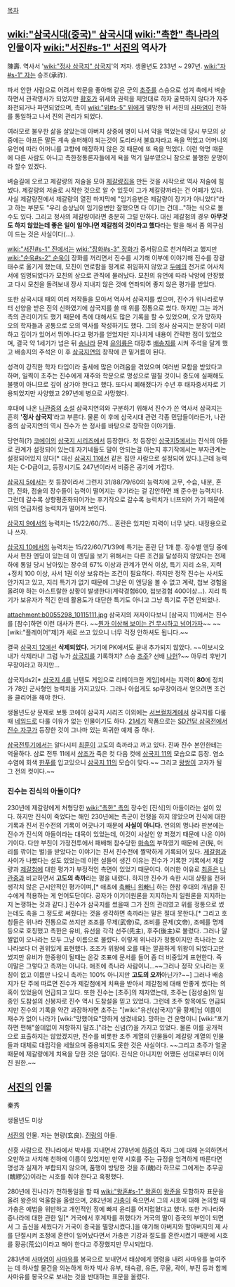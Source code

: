 [[목차]]
== [[wiki:"삼국시대(중국)" 삼국시대]] [[wiki:"촉한" 촉]]나라의 인물이자 [[wiki:"서진#s-1" 서진]]의 역사가 ==
陳壽. 역사서 '[[wiki:"정사 삼국지" 삼국지]]'의 저자. 생몰년도 233년 ~ 297년. [[wiki:"자#s-1" 자]]는 승조(承祚).

파서 안한 사람으로 어려서 학문을 좋아해 같은 군의 [[초주]]를 스승으로 섬겨 촉에서 벼슬하면서 관곽영사가 되었지만 [[황호]]가 위세와 권력을 제멋대로 하자 굴복하지 않다가 자주 좌천되거나 파면되었으며, 촉이 [[wiki:"위#s-5" 위]]에게 멸망한 뒤 서진의 [[사마염]]이 천하를 통일하고 나서 진의 관리가 되었다.

여러모로 불우한 삶을 살았는데 아버지 상중에 병이 나서 약을 먹었는데 당시 부모의 상중에는 아프든 말든 계속 슬퍼해야 되는것이 도리라서 불효자라고 욕을 먹었고 어머니의 유언에 따라 어머니를 고향에 매장하지 않은 것 때문에 또 욕을 먹었다. 이런 악명 때문에 다른 사람도 아니고 촉한정통론자들에게 욕을 먹기 일쑤였으니 참으로 불행한 운명이라 할수 있겠다.

벼슬길에 오르고 제갈량의 저술을 모아 [[제갈량집]]을 만든 것을 시작으로 역사 저술에 힘썼다.  제갈량의 저술로 시작한 것으로 알 수 있듯이 그가 제갈량까라는 건 어폐가 있다. 사실 제갈량전에서 제갈량의 열전 마지막에 "임기응변은 제갈량이 장기가 아니었다"라고 하는 부분도 "우리 승상님이 임기응변만 잘했으면 다 이기는 건데..."하는 식으로 볼 수도 있다. 그리고 정사의 제갈량이라면 충분히 그럴 만하다. 대신 제갈첨의 경우 '''아무것도 하지 않았는데 좋은 일이 일어나면 제갈첨의 것이라고 했다'''라는 말을 해서 좀 의구심이 드는 것은 사실이다(...).

[[wiki:"서진#s-1" 진]]에서는 [[wiki:"장화#s-3" 장화]]가 중서랑으로 천거하려고 했지만 [[wiki:"순욱#s-2" 순욱]]이 장화를 꺼리면서 진수를 시기해 이부에 이야기해 진수를 장광태수로 옮기게 했는데, 모친이 연로함을 핑계로 취임하지 않았고 [[두예]]의 천거로 어사치서에 임명되었다가 모친의 상으로 관직에 물러났다. 모친의 유언에 따라 낙양에 안장했고 다시 모친을 돌려보내 장사 지내지 않은 것에 연좌되어 좋지 않은 평가를 받았다.

또한 삼국시대 때의 여러 저작들을 모아서 역사서 삼국지를 썼으며, 진수가 위나라로부터 선양을 받은 진의 신하였기에 삼국지를 쓸 때 위를 정통으로 썼다. 하지만 그는 과거 촉의 관리이기도 했기 때문에 촉에 대해서도 많은 기록을 할 수 있었으며, 오가 망하자 오의 학자들과 공통으로 오의 역사를 작성하기도 했다. 그의 정사 삼국지는 문장이 미려하고 깊이가 있어서 뛰어나다고 평가를 얻었지만 지나치게 내용이 간략한 점이 있었으며, 결국 약 1세기가 넘은 뒤 [[송]]나라 문제 [[유의륭]]은 대장추 [[배송지]]를 시켜 주석을 달게 했고 배송지의 주석은 이 후 [[삼국지연의]] 창작에 큰 밑거름이 된다. 

성격이 강직한 학자 타입이라 출세에 많은 어려움을 겪었으며 여러번 모함을 받았다고 하며, 일찍이 초주는 진수에게 재주와 학문으로 명성으로 떨칠 것이니 중도에 실패해도 불행이 아니므로 깊이 삼가야 한다고 했다. 또다시 폐해졌다가 수년 후 태자중서자로 기용되었지만 사양했고 297년에 병으로 사망했다.

후대에 나온 [[나관중]]의 [[소설]] 삼국지연의와 구분하기 위해서 진수가 쓴 역사서 삼국지는 흔히 ''''정사 삼국지''''라고 부른다. 물론 이 후에 삼국시대 관련 각종 민담들이라든가, 나관중의 삼국지연의 역시 진수가 쓴 정사를 바탕으로 창작한 이야기들.

당연히(?) [[코에이]]의 [[삼국지 시리즈]]에서 등장한다. 첫 등장인 [[삼국지5]]에서는 진식의 아들로 관계가 설정되어 있는데 자기네들도 말이 안되는걸 아는지 후기작에서는 부자관계는 설정되어있지 않다[* 대신 [[삼국지 11]]에선 같은 집안 사람으로 설정되어 있다.].근데 능력치는 C-D급이고, 등장시기도 247년이라서 비중은 공기에 가깝다. 

[[삼국지 5]]에서는 첫 등장이라서 그런지 31/88/79/60의 능력치에 고무, 수습, 내분, 혼란, 진화, 점술의 장수들이 능력이 떨어지는 후기라는 걸 감안하면 꽤 준수한 능력치다. 그런데 갈수록 상향평준화되어가는 후기작으로 갈수록 능력치가 너프되어 가기 때문에 위의 언급처럼 능력치가 떨어져 보인다.

[[삼국지 9]]에서의 능력치는 15/22/60/75... 혼란은 있지만 지력이 너무 낮다. 내정용으로나 쓰자.

[[삼국지 10]]에서의 능력치는 15/22/60/71/39에 특기는 혼란 단 1개 뿐. 장수별 엔딩 중에 사서 편찬 엔딩이 있는데 이 엔딩을 보기 위해서는 다른 조건을 달성하지 않았다는 전제 하에 통일 당시 남아있는 장수의 67% 이상과 관계가 면식 이상, 특기 지리 소유, 지력+정치 100 이상, 사서 1권 이상 보유라는 조건이 필요하다. 하지만 정작 진수는 사서도 안가지고 있고, 지리 특기가 없기 때문에 그냥은 이 엔딩을 볼 수 없고 계략, 첩보 경험을 올려야 하는 아스트랄한 상황이 발생한다(계략경험600, 첩보경험 400이상...). 지리 특기가 보유자가 적긴 한데 활용도가 대단한 특기도 아니고 그냥 특기로 주면 안되었나.

attachment:b0055298_10115111.jpg
삼국지의 저자이다보니 [삼국지 11]에서는 진수를 [참수]하면 이런 대사가 뜬다.
~~[[발번역|뭔가 이상해 보이는 건 무시하고 넘어가자]]~~ 
~~[wiki:"플레이어"제]가 새로 쓰고 있으니 너무 걱정 안하셔도 됩니다.~~

결국 [[삼국지 12]]에선 '''삭제되었다.''' 거기에 PK에서도 끝내 추가되지 않았다. ~~이보시오 내가 삭제라니! 그럼 누가 [[삼국지]]를 기록하지? 스승 [[초주]]? 선배 [[나헌]]?~~ 아무리 후반기 무장이라고 하지만...

삼국지ds2[* [[삼국지 4]]를 닌텐도 게임으로 리메이크한 게임]에서는 지력이 '''80'''에 정치가 78인 군사형인 능력치을 가지고있다. 그러나 아쉽게도 sp무장이라서 얻으려면 조건을 클리어을 해야 한다.

생몰년도상 문제로 보통 코에이 삼국지 시리즈 이외에는 [[서브컬처]]계에서 삼국지를 다룰 때 [[네임드]]로 다룰 이유가 없는 인물이기도 하다. [[21세기]] 작품으로는 [[SD건담 삼국전]]에서 [[진수 자쿠]]가 등장한 것이 그나마 있는 희귀한 예제 중 하나.

[[삼국전투기]]에서는 알다시피 [[최훈]]이 고도의 촉까라고 까고 있다. 진짜 진수 본인한테는 억울하다. 삼로 전투 11에서 [[상조]]가 죽은 컷 다음 컷에 [[삼국지 11]]의 모습으로 등장. 염소수염에 회색 [[한푸]]를 입고있으니 [[삼국지 11]]의 모습이 맞다.~~ 그리고 [[왕쌍]]이 고자가 될 그 전의 컷이다.~~

=== 진수는 진식의 아들이다? ===
230년에 제갈량에게 처형당한 [[wiki:"촉한" 촉]]의 장수인 [진식]의 아들이라는 설이 있다. 하지만 진식이 죽었다는 해인 230년에는 촉군이 전쟁을 하지 않았으며 진식에 대한 기록과 진서 진수전의 기록이 어긋나기 때문에 '''사실이 아니다.''' 연의의 명나라 판본에는 진수가 진식의 아들이라는 대목이 있었는데, 이것이 사실인 양 퍼졌기 때문에 나온 이야기이다. 다만 부친이 가정전투에서 패배해 참수당한 [[마속]]의 부하였기 때문에 곤(髡, 머리를 깎이는 벌)을 받았다는 이야기는 진서 진수전에 짤막하게 기록되어 있다. [[제갈첨]]과 사이가 나빴다는 설도 있었는데 이런 설들이 생긴 이유는 진수가 기록한 기록에서 제갈량과 [[제갈첨]]에 대한 평가가 부정적인 측면이 있었기 때문이다. 이러한 이유로 [[최훈]]은 [[나관중]]과 비교하면서 '''고도의 촉까'''라는 평을 내렸다. 하지만 진수가 속한 시대 상황을 전혀 생각치 않은 근시안적인 평가이며,[* 애초에 [[촉빠]]니 [[위빠]]니 하는 한참 후대의 개념을 진수에게 적용하는 게 언어도단이다. 공자가 이기이원론을 지지하는지 일원론을 지지하는지 논쟁하는 것과 같다.] 진수가 삼국지를 썼을때 그가 진의 관리였고 위를 정통으로 썼는데도 촉을 그 정도로 써줬다는 것을 생각하면 촉까라는 말은 절대 못한다.[* 그리고 호칭들은 위나라 전통으로 쓰지만 조조를 무제(武帝)로, 조비를 문제(文帝), 조예를 명제 등으로 호칭했고 촉한은 유비, 유선을 각각 선주(先主), 후주(後主)로 불렀다. 그러나 얄짤없이 오나라는 모두 그냥 이름으로 불렸다. 이렇게 위나라가 정통이지만 촉나라는 오나라보다 더 권위있게 표현했다. 조조가 위왕에 오를 때는 깔끔하게 위왕이 되었다고만 썼지만 유비가 한중왕이 될때는 온갖 조표에 문서를 들어 좀 더 비중있게 표현한다. 즉 이말은 그렇다고 촉까는 아니다. 애초에 촉나라 사람이니...~~그러나 정작 오나라는 호칭이 없고 이름만 나오니 촉까는 100% 아니지만 '''고도의 오까'''아닌가?~~]
그러나 배송지가 단 주에 따르면 진수가 제갈첨에게 치욕을 받아서 제갈첨에 대해 안좋게 썼다는 의혹이 있었음이 언급되고 있다. 또한 진수는 [초주]의 제자였는데, 초주는 [점성술]의 일종인 도참설의 신봉자로 진수 역시 도참설을 믿고 있었다. 그런데 초주 항목에도 언급되지만 진수의 기록을 약간 과장하자면 초주는 "[wiki:"유선(삼국지)"울 황제]님 이름이 재수가 없어 나라가 [wiki:"망했어요"망하게 생겼네요]. 망하는 건 운명이니 [wiki:"포기하면 편해"쓸데없이 저항하지 말죠.]"라는 신념(?)을 가지고 있었다. 물론 이를 공개적으로 표출하지는 않았겠지만, 진수를 비롯한 초주 계열의 인물들이 제갈량 계열의 인물들과 대체로 대립각을 세웠으며 중용되지도 못한 것은 사실이다. ~~그리고 초주가 얼굴때문에 제갈량에게 치욕을 당한 것은 덤이다. 진식은 아니지만 어쨌든 선대로부터 이어진 원한.~~
== [[서진]]의 인물 ==
秦秀

생몰년도 미상

[[서진]]의 인물. 자는 현량(玄良). [[진랑]]의 아들.

신흥 사람으로 진나라에서 박사를 지내면서 278년에 [[하증]]이 죽자 그에 대해 논의하면서 오만하고 사치해 천하에 이름이 있었지만 만약 시호를 주는 규정을 엄격하게 따른다면 명성과 실제가 부합되지 않으며, 품행이 방탕한 것을 추(醜)라 하므로 그에게는 추무공(醜繆公)이라는 시호를 줘야 한다고 혹평했다.

280년에 진나라가 천하통일을 할 때 [[wiki:"왕혼#s-1" 왕혼]]이 [[왕준]]을 모함하자 표문을 올려 왕준의 억울함을 올렸으며, 282년에 [[가충]]이 죽으면서 그의 시호에 대해 논의할 때 가충은 예법을 위반하고 개인적인 정에 빠져 윤리를 어지럽혔다고 했다. 또한 거나라와 증나라에 대한 관한 일[* 거국에서 후계자를 취했다가 거국의 딸이 증국의 부인이 되면서 그 출신을 세웠다가 거국이 증국을 멸망시켰다.]을 얘기해 아버지와 할아버지의 제        사를 단절시켜 조정에 혼란이 일어났다면서 가충은 기강과 절도를 혼란시켰기 때문에 시호를 황공(荒公)이라고 해야 한다고 주장했지만 무시되었다.

283년에 [[사마염]]이 [[사마유]]를 봉국으로 보내면서 태상에게 명령을 내려 사마유를 높여주는 데 하사할 물건을 의논하게 하자 박사 유부, 태숙광, 유돈, 무울, 곽이, 부진 등과 함께 사마유를 봉국으로 보내는 것을 반대하는 표문을 올렸다.


